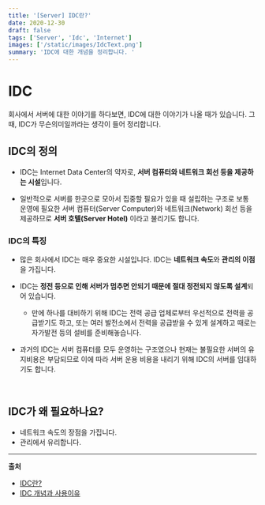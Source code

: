 ```yaml
---
title: '[Server] IDC란?'
date: 2020-12-30
draft: false
tags: ['Server', 'Idc', 'Internet']
images: ['/static/images/IdcText.png']
summary: 'IDC에 대한 개념을 정리합니다. '
---
```


# IDC

회사에서 서버에 대한 이야기를 하다보면, IDC에 대한 이야기가 나올 때가 있습니다. 그 때, IDC가 무슨의미일까라는 생각이 들어 정리합니다.

## IDC의 정의

- IDC는 Internet Data Center의 약자로, **서버 컴퓨터와 네트워크 회선 등을 제공하는 시설**입니다.

- 일반적으로 서버를 한곳으로 모아서 집중할 필요가 있을 때 설립하는 구조로 보통 운영에 필요한 서버 컴퓨터(Server Computer)와 네트워크(Network) 회선 등을 제공하므로 **서버 호텔(Server Hotel)** 이라고 불리기도 합니다.

### IDC의 특징

- 많은 회사에서 IDC는 매우 중요한 시설입니다. IDC는 **네트워크 속도**와 **관리의 이점**을 가집니다.
- IDC는 **정전 등으로 인해 서버가 멈추면 안되기 때문에 절대 정전되지 않도록 설계**되어 있습니다.

  - 만에 하나를 대비하기 위해 IDC는 전력 공급 업체로부터 우선적으로 전력을 공급받기도 하고, 또는 여러 발전소에서 전력을 공급받을 수 있게 설계하고 때로는 자가발전 등의 설비를 준비해놓습니다.

- 과거의 IDC는 서버 컴퓨터를 모두 운영하는 구조였으나 현재는 불필요한 서버의 유지비용은 부담되므로 이에 따라 서버 운용 비용을 내리기 위해 IDC의 서버를 임대하기도 합니다.

<br />

## IDC가 왜 필요하나요?

- 네트워크 속도의 장점을 가집니다.
- 관리에서 유리합니다.

---

**출처**

- [IDC란?](https://kdtidc.kr/wp/idc/)
- [IDC 개념과 사용이유](https://dany-it.tistory.com/172)
